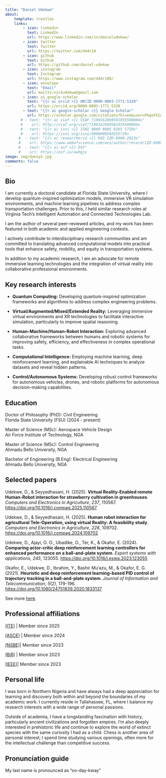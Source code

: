 ```yaml
---
title: "Daniel Udekwe"
about:
    template: trestles
    links:
        - icon: linkedin
          text: LinkedIn
          url: https://www.linkedin.com/in/danieludekwe/
        - icon: twitter
          text: Twitter
          url: https://twitter.com/d44r10
        - icon: github
          text: Github
          url: https://github.com/daniel-udekwe
        - icon: instagram
          text: Instagram
          url: https://www.instagram.com/d44r100/
        - icon: envelope
          text: "Email"
          url: mailto:nickudekwe@gmail.com
        - icon: ai google-scholar
          text: "{{< ai orcid >}} ORCID 0000-0003-1771-5320"
          url: https://orcid.org/0000-0003-1771-5320
        - text: "{{< ai google-scholar >}} Google Scholar"
          url: https://scholar.google.com/citations?hl=en&user=PkqoFXIAAAAJ&view_op=list_works&sortby=pubdate
       # - text: "{{< ai viaf >}} VIAF 7190162669581955500004x"
       #    url: http://viaf.org/viaf/7190162669581955500004x
       # - text: "{{< ai isni >}} ISNI 0000 0005 0265 5729x"
       #    url: https://isni.org/isni/0000000502655729x
      #  - text: "{{< ai researcherid >}} RID IZD-6900-2023x"
      #    url: https://www.webofscience.com/wos/author/record/IZD-6900-2023x
      #  - text: "{{< ai osf >}} OSF"
      #    url: https://osf.io/awhgjx
image: img/danny2.jpg
comments: false
---
```


## Bio

I am currently a doctoral candidate at Florida State University, where I develop quantum-inspired optimization models, immersive VR simulation environments, and machine learning pipelines to address complex transportation challenges. Prior to this, I held similar research roles at Virginia Tech’s Intelligent Automation and Connected Technologies Lab.

I am the author of several peer-reviewed articles, and my work has been featured in both academic and applied engineering contexts.

I actively contribute to interdisciplinary research communities and am committed to translating advanced computational models into practical tools that enhance safety, mobility, and equity in transportation systems.

In addition to my academic research, I am an advocate for remote immersive learning technologies and the integration of virtual reality into collaborative professional environments.

## Key research interests

-   **Quantum Computing:** Developing quantum-inspired optimization frameworks and algorithms to address complex engineering problems.

-   **Virtual/Augmented/Mixed/Extended Reality:** Leveraging immersive virtual environments and XR technologies to facilitate interactive simulation, particularly to improve spatial reasoning.

-   **Human-Machine/Human-Robot Interaction:** Exploring advanced collaborative frameworks between humans and robotic systems for improving safety, efficiency, and effectiveness in complex operational tasks.

-   **Computational Intelligence:** Employing machine learning, deep reinforcement learning, and explainable AI techniques to analyze datasets and reveal hidden patterns.

-   **Control/Autonomous Systems:** Developing robust control frameworks for autonomous vehicles, drones, and robotic platforms for autonomous decision-making capabilities.

## Education

<html>

Doctor of Philosophy (PhD): Civil Engineering <br> Florida State University (FSU) (2024 - present)

Master of Science (MSc): Aerospace Vehicle Design <br> Air Force Institute of Technology, NGA

Master of Science (MSc): Control Engineering <br> Ahmadu Bello University, NGA

Bachelor of Engineering (B.Eng): Electrical Engineering <br> Ahmadu Bello University, NGA

</html>

## Selected papers

Udekwe, D., & Seyyedhasani, H. (2025). **Virtual Reality-Enabled remote Human-Robot interaction for strawberry cultivation in greenhouses**. *Computers and Electronics in Agriculture*, *237*, 110567. <https://doi.org/10.1016/j.compag.2025.110567>

Udekwe, D., & Seyyedhasani, H. (2025). **Human robot interaction for agricultural Tele-Operation, using virtual Reality: A feasibility study**. *Computers and Electronics in Agriculture*, *228*, 109702. <https://doi.org/10.1016/j.compag.2024.109702>

Udekwe, D., Ajayi, O. O., Ubadike, O., Ter, K., & Okafor, E. (2024). **Comparing actor-critic deep reinforcement learning controllers for enhanced performance on a ball-and-plate system**. *Expert systems with applications*, *245*, 123055. <https://doi.org/10.1016/j.eswa.2023.123055>

Okafor, E., Udekwe, D., Ibrahim, Y., Bashir Mu'azu, M., & Okafor, E. G. (2021). **Heuristic and deep reinforcement learning-based PID control of trajectory tracking in a ball-and-plate system**. *Journal of Information and Telecommunication*, *5*(2), 179-196. <https://doi.org/10.1080/24751839.2020.1833137>

See more [here](https://scholar.google.com/citations?hl=en&user=PkqoFXIAAAAJ&view_op=list_works&sortby=pubdate).

## Professional affiliations

[(ITE)](https://www.ite.org/) \| Member since 2025

[(ASCE)](https://www.asce.org/) \| Member since 2024

[(NSBE)](https://www.nsbe.org)\| Member since 2023

[(BiR)](https://blackinrobotics.org/) \| Member since 2023

[(](www.ieee.org)[IEEE](https://www.ieee.org)[)](www.ieee.org)\| Member since 2023

## Personal life

I was born in Northern Nigeria and have always had a deep appreciation for learning and discovery both within and beyond the boundaries of my academic work. I currently reside in Tallahassee, FL, where I balance my research interests with a wide range of personal passions.

Outside of academia, I have a longstanding fascination with history, particularly ancient civilizations and forgotten empires. I’m also deeply interested in prehistoric life and continue to explore the world of extinct species with the same curiosity I had as a child. Chess is another area of personal interest; I spend time studying various openings, often more for the intellectual challenge than competitive success.

## Pronunciation guide

My last name is pronounced as "oo-day-kway"
